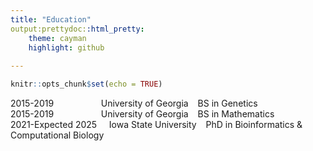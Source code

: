 ```yaml
---
title: "Education"
output:prettydoc::html_pretty:
    theme: cayman
    highlight: github
    
---
```


```r
knitr::opts_chunk$set(echo = TRUE)
```


2015-2019 &emsp; &emsp; &emsp; &emsp; University of Georgia &ensp;  BS in Genetics 
</br>
2015-2019 &emsp; &emsp; &emsp; &emsp;  University of Georgia &ensp; BS in Mathematics
</br>
2021-Expected 2025 &nbsp; &nbsp; Iowa State University &ensp; PhD in Bioinformatics & Computational Biology

